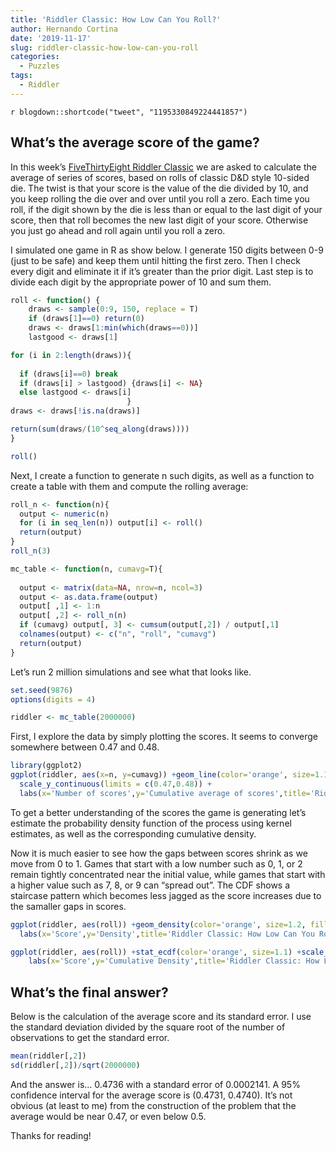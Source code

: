 ```yaml
---
title: 'Riddler Classic: How Low Can You Roll?'
author: Hernando Cortina
date: '2019-11-17'
slug: riddler-classic-how-low-can-you-roll
categories:
  - Puzzles
tags:
  - Riddler
---
```


`r blogdown::shortcode("tweet", "1195330849224441857")`


## What's the average score of the game?

In this week's [FiveThirtyEight Riddler Classic](https://fivethirtyeight.com/features/how-low-can-you-roll/) we are asked to calculate the average of series of scores, based on rolls of classic D&D style 10-sided die. The twist is that your score is the value of the die divided by 10, and you keep rolling the die over and over until you roll a zero.  Each time you roll, if the digit shown by the die is less than or equal to the last digit of your score, then that roll becomes the new last digit of your score. Otherwise you just go ahead and roll again until you roll a zero.

I simulated one game in R as show below.  I generate 150 digits between 0-9 (just to be safe) and keep them until hitting the first zero. Then I check every digit and eliminate it if it's greater than the prior digit.  Last step is to divide each digit by the appropriate power of 10 and sum them.


```r
roll <- function() {
    draws <- sample(0:9, 150, replace = T)
    if (draws[1]==0) return(0)
    draws <- draws[1:min(which(draws==0))]
    lastgood <- draws[1]

for (i in 2:length(draws)){
  
  if (draws[i]==0) break
  if (draws[i] > lastgood) {draws[i] <- NA}
  else lastgood <- draws[i]
                          }
draws <- draws[!is.na(draws)]

return(sum(draws/(10^seq_along(draws))))
}

roll()
```

Next, I create a function to generate n such digits, as well as a function to create a table with them and compute the rolling average:

```r
roll_n <- function(n){
  output <- numeric(n)
  for (i in seq_len(n)) output[i] <- roll()
  return(output)
}
roll_n(3)

mc_table <- function(n, cumavg=T){
  
  output <- matrix(data=NA, nrow=n, ncol=3)
  output <- as.data.frame(output)
  output[ ,1] <- 1:n
  output[ ,2] <- roll_n(n)
  if (cumavg) output[, 3] <- cumsum(output[,2]) / output[,1]
  colnames(output) <- c("n", "roll", "cumavg")
  return(output)
}
```

Let's run 2 million simulations and see what that looks like.
```r
set.seed(9876)
options(digits = 4)
```

```r
riddler <- mc_table(2000000)
```

First, I explore the data by simply plotting the scores. It seems to converge somewhere between 0.47 and 0.48.

```r
library(ggplot2)
ggplot(riddler, aes(x=n, y=cumavg)) +geom_line(color='orange', size=1.1) +theme_bw() +
  scale_y_continuous(limits = c(0.47,0.48)) +
  labs(x='Number of scores',y='Cumulative average of scores',title='Riddler Classic: How Low Can You Roll?', subtitle='Cumulative average', caption='By @cortinah, Nov 17, 2019')
```


To get a better understanding of the scores the game is generating let's estimate the probability density function of the process using kernel estimates, as well as the corresponding cumulative density.

Now it is much easier to see how the gaps between scores shrink as we move from 0 to 1. Games that start with a low number such as 0, 1, or 2 remain tightly concentrated near the initial value, while games that start with a higher value such as 7, 8, or 9 can "spread out". The CDF shows a staircase pattern which becomes less jagged as the score increases due to the samaller gaps in scores.

```r
ggplot(riddler, aes(roll)) +geom_density(color='orange', size=1.2, fill='orange',bw=0.0001) +theme_bw()  +scale_x_continuous(breaks=seq(0,1,0.1)) +
  labs(x='Score',y='Density',title='Riddler Classic: How Low Can You Roll?', subtitle='Density Function of Scores', caption='By @cortinah, Nov 17, 2019')

ggplot(riddler, aes(roll)) +stat_ecdf(color='orange', size=1.1) +scale_x_continuous(breaks=seq(0,1,0.1))  +scale_y_continuous(breaks=seq(0,1,0.1)) +theme_bw() +
    labs(x='Score',y='Cumulative Density',title='Riddler Classic: How Low Can You Roll?', subtitle='Cumulative Density Function of Scores', caption='By @cortinah, Nov 17, 2019')

```

## What's the final answer?

Below is the calculation of the average score and its standard error. I use the standard deviation divided by the square root of the number of observations to get the standard error.

```r
mean(riddler[,2])
sd(riddler[,2])/sqrt(2000000)
```

And the answer is... 0.4736 with a standard error of 0.0002141.  A 95% confidence interval for the average score is (0.4731, 0.4740). It's not obvious (at least to me) from the construction of the problem that the average would be near 0.47, or even below 0.5. 


Thanks for reading!